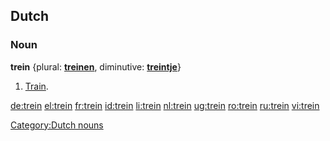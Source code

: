 ==Dutch==
===Noun===
'''trein''' {{m}} {plural: '''[[treinen]]''', diminutive: '''[[treintje]]'''}
#[[train|Train]].

[[Category:Dutch nouns]]

[[de:trein]]
[[el:trein]]
[[fr:trein]]
[[id:trein]]
[[li:trein]]
[[nl:trein]]
[[ug:trein]]
[[ro:trein]]
[[ru:trein]]
[[vi:trein]]